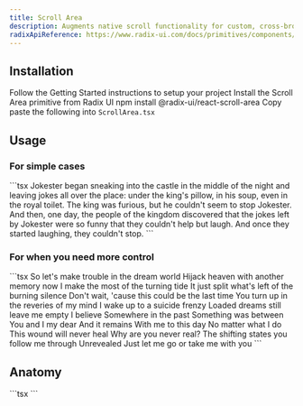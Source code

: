 ```yaml
---
title: Scroll Area
description: Augments native scroll functionality for custom, cross-browser styling.For sighted users to preview content available behind a link.
radixApiReference: https://www.radix-ui.com/docs/primitives/components/scroll-area#api-reference
---
```


<ComponentDemo name="ScrollArea" />

## <HeaderLink href="#installation" id="installation">Installation</HeaderLink>

<Steps>

<Step className="inline-flex items-center gap-2 [&>p]:mt-0">
  Follow the
  <Link href={"/docs/getting-started"}>Getting Started</Link>
  instructions to setup your project
</Step>
<Step>Install the Scroll Area primitive from Radix UI</Step>
<CodeCopyBlock className="mt-2 py-4">npm install @radix-ui/react-scroll-area</CodeCopyBlock>
<Step>
  Copy paste the following into <Code>ScrollArea.tsx</Code>
</Step>
<ComponentSource name="ScrollArea" />

</Steps>

## <HeaderLink href="#usage" id="usage">Usage</HeaderLink>

### For simple cases

<CodeCopyBlock>
  ```tsx
  <ScrollArea className="h-[200px] w-[350px] rounded-md border p-4">
    Jokester began sneaking into the castle in the middle of the night and leaving jokes all over the place: under the
    king's pillow, in his soup, even in the royal toilet. The king was furious, but he couldn't seem to stop Jokester.
    And then, one day, the people of the kingdom discovered that the jokes left by Jokester were so funny that they
    couldn't help but laugh. And once they started laughing, they couldn't stop.
  </ScrollArea>
  ```
</CodeCopyBlock>

### For when you need more control

<CodeCopyBlock>
  ```tsx
  <ScrollAreaRoot className="h-[200px] w-[350px] rounded-md border p-4" type="always">
    <ScrollAreaViewport>
      So let's make trouble in the dream world Hijack heaven with another memory now I make the most of the turning tide
      It just split what's left of the burning silence Don't wait, 'cause this could be the last time You turn up in the
      reveries of my mind I wake up to a suicide frenzy Loaded dreams still leave me empty I believe Somewhere in the
      past Something was between You and I my dear And it remains With me to this day No matter what I do This wound
      will never heal Why are you never real? The shifting states you follow me through Unrevealed Just let me go or
      take me with you
    </ScrollAreaViewport>
    <ScrollBar />
  </ScrollAreaRoot>
  ```
</CodeCopyBlock>

## <HeaderLink href="#anatomy" id="anatomy">Anatomy</HeaderLink>

<CodeBlock>
  ```tsx
  <HoverCard>
    <HoverCardTrigger></HoverCardTrigger>
    <HoverCardContent></HoverCardContent>
  </HoverCard>
  ```
</CodeBlock>
